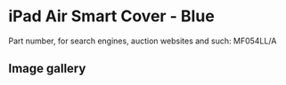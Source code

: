 
# iPad Air Smart Cover - Blue

Part number, for search engines, auction websites and such: MF054LL/A

## Image gallery

<div style={{ width: "768px" }}>
  <GalleryComponent
    images={[
      {
        original: "/everysource/MF054.png",
        thumbnail: "/everypreview/MF054.png",
      },
      {
        original: "/everysource/MF054_AV1_SILVER.png",
        thumbnail: "/everypreview/MF054_AV1_SILVER.png",
      },
      {
        original: "/everysource/MF054_AV1_SPACE_GRAY.png",
        thumbnail: "/everypreview/MF054_AV1_SPACE_GRAY.png",
      },
      {
        original: "/everysource/MF054_AV3.png",
        thumbnail: "/everypreview/MF054_AV3.png",
      },
      {
        original: "/everysource/MF054_AV4.png",
        thumbnail: "/everypreview/MF054_AV4.png",
      },
      {
        original: "/everysource/MF054_AV5.png",
        thumbnail: "/everypreview/MF054_AV5.png",
      },
      {
        original: "/everysource/MF054_AV6.png",
        thumbnail: "/everypreview/MF054_AV6.png",
      }
    ]}
  />
</div>
